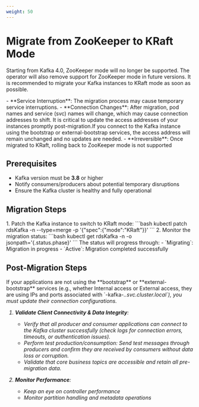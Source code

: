 ```yaml
---
weight: 50
---
```


# Migrate from ZooKeeper to KRaft Mode

Starting from Kafka 4.0, ZooKeeper mode will no longer be supported. The operator will also remove support for ZooKeeper mode in future versions. It is recommended to migrate your Kafka instances to KRaft mode as soon as possible.

 <Directive type="warning" title="Migration Considerations">
 - **Service Interruption**: The migration process may cause temporary service interruptions.
 - **Connection Changes**: After migration, pod names and service (svc) names will change, which may cause connection addresses to shift. It is critical to update the access addresses of your instances promptly post-migration.If you connect to the Kafka instance using the bootstrap or external-bootstrap services, the access address will remain unchanged and no updates are needed.
 - **Irreversible**: Once migrated to KRaft, rolling back to ZooKeeper mode is not supported
 </Directive>

## Prerequisites

- Kafka version must be **3.8** or higher
- Notify consumers/producers about potential temporary disruptions
- Ensure the Kafka cluster is healthy and fully operational

## Migration Steps

<Tabs>
  <Tab label="CLI">
1. Patch the Kafka instance to switch to KRaft mode:
    ```bash
    kubectl patch rdsKafka <name> -n <namespace> --type=merge -p '{"spec":{"mode":"KRaft"}}'
    ```
2. Monitor the migration status:
    ```bash
    kubectl get rdsKafka <name> -n <namespace> -o jsonpath='{.status.phase}'
    ```
    The status will progress through:
    - `Migrating`: Migration in progress
    - `Active`: Migration completed successfully
  </Tab>

</Tabs>

## Post-Migration Steps

 <Directive type="warning" title="Migration Considerations">
If your applications are not using the **bootstrap** or **external-bootstrap** services (e.g., whether Internal access or External access, they are using IPs and ports associated with `<name>-kafka-<i>.<namespace>.svc.cluster.local`), you must update their connection configurations.
 </Directive>

1. **Validate Client Connectivity & Data Integrity**:
   - Verify that all producer and consumer applications can connect to the Kafka cluster successfully (check logs for connection errors, timeouts, or authentication issues).
   - Perform test production/consumption: Send test messages through producers and confirm they are received by consumers without data loss or corruption.
   - Validate that core business topics are accessible and retain all pre-migration data.

2. **Monitor Performance**:
   - Keep an eye on controller performance
   - Monitor partition handling and metadata operations

